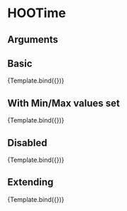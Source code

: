 
<Meta title="Components/Inputs/HOOTime" component={HOOTime} />

# HOOTime


## Arguments

<ArgTypes of={HOOTime} />


## Basic
<Canvas>
  <Story 
    name="Basic"
    args = { 
      { value: (new Date()).toLocaleDateString() }
    }>
    {Template.bind({})}
  </Story>
</Canvas>

## With Min/Max values set
<Canvas>
  <Story 
    name="Min/Max Values"
    args = {
      { value: (new Date()).toLocaleDateString(), minValue: "00:00:00", maxValue: "23:59:59" }
    }>
    {Template.bind({})}
  </Story>
</Canvas>

## Disabled
<Canvas>
  <Story 
    name="Disabled"
    args = { 
      { value: (new Date()).toLocaleDateString(), disabled: true }
    }>
    {Template.bind({})}
  </Story>
</Canvas>

## Extending
<Canvas>
  <Story 
    name="Extending"
    args = { 
     { value: (new Date()).toLocaleDateString(), rootElementAttributes: { style: { backgroundColor: "pink" } }}
    }>
    {Template.bind({})}
  </Story>
</Canvas>